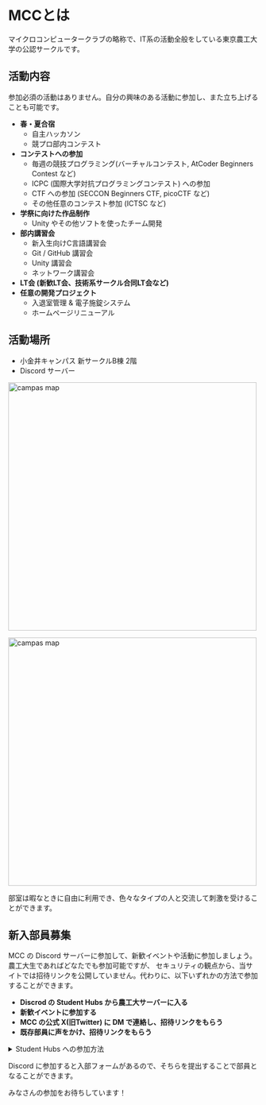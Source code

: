 

<Thumbnail />

<div style={{ maxWidth: 1000, margin: "0 auto" }}>

# MCCとは

マイクロコンピュータークラブの略称で、IT系の活動全般をしている東京農工大学の公認サークルです。

## 活動内容

参加必須の活動はありません。自分の興味のある活動に参加し、また立ち上げることも可能です。

- **春・夏合宿**
  - 自主ハッカソン
  - 競プロ部内コンテスト
- **コンテストへの参加**
  - 毎週の競技プログラミング(バーチャルコンテスト, AtCoder Beginners Contest など)
  - ICPC (国際大学対抗プログラミングコンテスト) への参加
  - CTF への参加 (SECCON Beginners CTF, picoCTF など)
  - その他任意のコンテスト参加 (ICTSC など)
- **学祭に向けた作品制作**
  - Unity やその他ソフトを使ったチーム開発
- **部内講習会**
  - 新入生向けC言語講習会
  - Git / GitHub 講習会
  - Unity 講習会
  - ネットワーク講習会
- **LT会 (新歓LT会、技術系サークル合同LT会など)**
- **任意の開発プロジェクト**
  - 入退室管理 & 電子施錠システム
  - ホームページリニューアル

## 活動場所

- 小金井キャンパス 新サークルB棟 2階
- Discord サーバー

<img
  src="/images/campas-map.webp"
  alt="campas map"
  width="500"
/>

<img
  src="/images/club-building-b.webp"
  alt="campas map"
  width="500"
/>

部室は暇なときに自由に利用でき、色々なタイプの人と交流して刺激を受けることができます。

## 新入部員募集

MCC の Discord サーバーに参加して、新歓イベントや活動に参加しましょう。<br />
農工大生であればどなたでも参加可能ですが、
セキュリティの観点から、当サイトでは招待リンクを公開していません。代わりに、以下いずれかの方法で参加することができます。

- **Discrod の Student Hubs から農工大サーバーに入る**
- **新歓イベントに参加する**
- **MCC の公式 X(旧Twitter) に DM で連絡し、招待リンクをもらう**
- **既存部員に声をかけ、招待リンクをもらう**

<details>
  <summary>Student Hubs への参加方法</summary>

  以下の写真のような手順で進み、大学のメールアドレスを入力することで、農工大サーバーに参加でき、農工大のサーバー一覧からMCCサーバーに入ることが可能です。

  <img src="/images/discord-student-hubs.png" alt="student hubs" width="600" />
</details>

Discord に参加すると入部フォームがあるので、そちらを提出することで部員となることができます。

みなさんの参加をお待ちしています！

</div>
